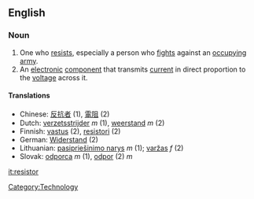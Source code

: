 ==English==

===Noun===
{{en-noun-reg}}

# One who [[resist]]s, especially a person who [[fight]]s against an [[occupy]]ing [[army]].
# An [[electronic]] [[component]] that transmits [[current]] in direct proportion to the [[voltage]] across it.

====Translations====
{{rfc-trans}}
*Chinese: [[反抗]][[者]] (1), [[電阻]] (2)
*Dutch: [[verzetsstrijder]] ''m'' (1), [[weerstand]] ''m'' (2)
*Finnish: [[vastus]] (2), [[resistori]] (2)
*German: [[Widerstand]] (2)
*Lithuanian: [[pasipriešinimo narys]] ''m'' (1); [[varžas]] ''f'' (2)
*Slovak: [[odporca]] ''m'' (1), [[odpor]] (2) ''m''
[[Category:Technology]]

[[it:resistor]]